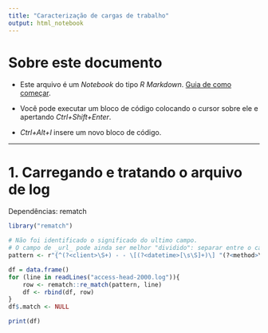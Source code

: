 ```yaml
---
title: "Caracterização de cargas de trabalho"
output: html_notebook
---
```


# Sobre este documento

- Este arquivo é um *Notebook* do tipo *R Markdown*. [Guia de como começar](https://rmarkdown.rstudio.com/lesson-1.html).

- Você pode executar um bloco de código colocando o cursor sobre ele e apertando *Ctrl+Shift+Enter*.

- *Ctrl+Alt+I* insere um novo bloco de código.

----

# 1. Carregando e tratando o arquivo de log
Dependências: rematch

```r
library("rematch")

# Não foi identificado o significado do ultimo campo.
# O campo de _url_ pode ainda ser melhor "dividido": separar entre o caminho e os parâmetros passados.
pattern <- r"{^(?<client>\S+) - - \[(?<datetime>[\s\S]+)\] "(?<method>\w+) (?<url>\S+) (?<version>\S+)" (?<status>\d+) (?<size>\d+) "(?<referer>\S+)" "(?<agent>[\s\S]+)" "(?<ip_desconhecido>\S+)"$}"

df = data.frame()
for (line in readLines("access-head-2000.log")){
	row <- rematch::re_match(pattern, line)
	df <- rbind(df, row)
}
df$.match <- NULL

print(df)

```

